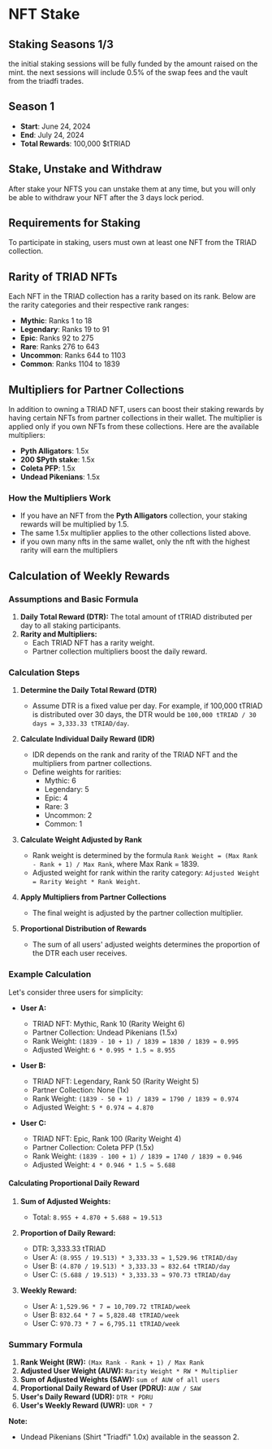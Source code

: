 

<HeroPattern />

# NFT Stake

## Staking Seasons 1/3

the initial staking sessions will be fully funded by the amount raised on the mint. the next sessions will include 0.5% of the swap fees and the vault from the triadfi trades.

## Season 1

- **Start**: June 24, 2024
- **End**: July 24, 2024
- **Total Rewards**: 100,000 $tTRIAD

## Stake, Unstake and Withdraw

After stake your NFTS you can unstake them at any time, but you will only be able to withdraw your NFT after the 3 days lock period.

## Requirements for Staking

To participate in staking, users must own at least one NFT from the TRIAD collection.

## Rarity of TRIAD NFTs

Each NFT in the TRIAD collection has a rarity based on its rank. Below are the rarity categories and their respective rank ranges:

- **Mythic**: Ranks 1 to 18
- **Legendary**: Ranks 19 to 91
- **Epic**: Ranks 92 to 275
- **Rare**: Ranks 276 to 643
- **Uncommon**: Ranks 644 to 1103
- **Common**: Ranks 1104 to 1839

## Multipliers for Partner Collections

In addition to owning a TRIAD NFT, users can boost their staking rewards by having certain NFTs from partner collections in their wallet. The multiplier is applied only if you own NFTs from these collections. Here are the available multipliers:

- **Pyth Alligators**: 1.5x
- **200 $Pyth stake**: 1.5x
- **Coleta PFP**: 1.5x
- **Undead Pikenians**: 1.5x

### How the Multipliers Work

- If you have an NFT from the **Pyth Alligators** collection, your staking rewards will be multiplied by 1.5.
- The same 1.5x multiplier applies to the other collections listed above.
- if you own many nfts in the same wallet, only the nft with the highest rarity will earn the multipliers

## Calculation of Weekly Rewards

### Assumptions and Basic Formula

1. **Daily Total Reward (DTR):** The total amount of tTRIAD distributed per day to all staking participants.
2. **Rarity and Multipliers:**
   - Each TRIAD NFT has a rarity weight.
   - Partner collection multipliers boost the daily reward.

### Calculation Steps

1. **Determine the Daily Total Reward (DTR)**

   - Assume DTR is a fixed value per day. For example, if 100,000 tTRIAD is distributed over 30 days, the DTR would be `100,000 tTRIAD / 30 days = 3,333.33 tTRIAD/day`.

2. **Calculate Individual Daily Reward (IDR)**

   - IDR depends on the rank and rarity of the TRIAD NFT and the multipliers from partner collections.
   - Define weights for rarities:
     - Mythic: 6
     - Legendary: 5
     - Epic: 4
     - Rare: 3
     - Uncommon: 2
     - Common: 1

3. **Calculate Weight Adjusted by Rank**

   - Rank weight is determined by the formula `Rank Weight = (Max Rank - Rank + 1) / Max Rank`, where Max Rank = 1839.
   - Adjusted weight for rank within the rarity category: `Adjusted Weight = Rarity Weight * Rank Weight`.

4. **Apply Multipliers from Partner Collections**

   - The final weight is adjusted by the partner collection multiplier.

5. **Proportional Distribution of Rewards**
   - The sum of all users' adjusted weights determines the proportion of the DTR each user receives.

### Example Calculation

Let's consider three users for simplicity:

- **User A:**

  - TRIAD NFT: Mythic, Rank 10 (Rarity Weight 6)
  - Partner Collection: Undead Pikenians (1.5x)
  - Rank Weight: `(1839 - 10 + 1) / 1839 = 1830 / 1839 ≈ 0.995`
  - Adjusted Weight: `6 * 0.995 * 1.5 ≈ 8.955`

- **User B:**

  - TRIAD NFT: Legendary, Rank 50 (Rarity Weight 5)
  - Partner Collection: None (1x)
  - Rank Weight: `(1839 - 50 + 1) / 1839 = 1790 / 1839 ≈ 0.974`
  - Adjusted Weight: `5 * 0.974 ≈ 4.870`

- **User C:**
  - TRIAD NFT: Epic, Rank 100 (Rarity Weight 4)
  - Partner Collection: Coleta PFP (1.5x)
  - Rank Weight: `(1839 - 100 + 1) / 1839 = 1740 / 1839 ≈ 0.946`
  - Adjusted Weight: `4 * 0.946 * 1.5 ≈ 5.688`

#### Calculating Proportional Daily Reward

1. **Sum of Adjusted Weights:**

   - Total: `8.955 + 4.870 + 5.688 ≈ 19.513`

2. **Proportion of Daily Reward:**

   - DTR: 3,333.33 tTRIAD
   - User A: `(8.955 / 19.513) * 3,333.33 ≈ 1,529.96 tTRIAD/day`
   - User B: `(4.870 / 19.513) * 3,333.33 ≈ 832.64 tTRIAD/day`
   - User C: `(5.688 / 19.513) * 3,333.33 ≈ 970.73 tTRIAD/day`

3. **Weekly Reward:**
   - User A: `1,529.96 * 7 = 10,709.72 tTRIAD/week`
   - User B: `832.64 * 7 = 5,828.48 tTRIAD/week`
   - User C: `970.73 * 7 = 6,795.11 tTRIAD/week`

### Summary Formula

1. **Rank Weight (RW):** `(Max Rank - Rank + 1) / Max Rank`
2. **Adjusted User Weight (AUW):** `Rarity Weight * RW * Multiplier`
3. **Sum of Adjusted Weights (SAW):** `sum of AUW of all users`
4. **Proportional Daily Reward of User (PDRU):** `AUW / SAW`
5. **User's Daily Reward (UDR):** `DTR * PDRU`
6. **User's Weekly Reward (UWR):** `UDR * 7`

**Note:**

- Undead Pikenians (Shirt "Triadfi" 1.0x) available in the seasson 2.
